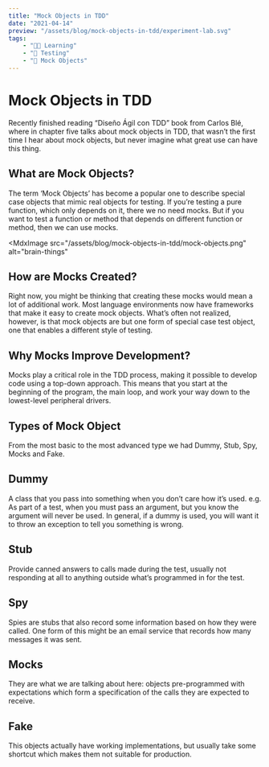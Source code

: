 ```yaml
---
title: "Mock Objects in TDD"
date: "2021-04-14"
preview: "/assets/blog/mock-objects-in-tdd/experiment-lab.svg"
tags:
    - "👨‍🎓 Learning"
    - "🧪 Testing"
    - "📘 Mock Objects"
---
```


# Mock Objects in TDD

Recently finished reading “Diseño Ágil con TDD” book from Carlos Blé, where in chapter five talks about mock objects in TDD, that wasn’t the first time I hear about mock objects, but never imagine what great use can have this thing.

## What are Mock Objects?

The term ‘Mock Objects’ has become a popular one to describe special case objects that mimic real objects for testing. If you’re testing a pure function, which only depends on it, there we no need mocks. But if you want to test a function or method that depends on different function or method, then we can use mocks.

<MdxImage
    src="/assets/blog/mock-objects-in-tdd/mock-objects.png"
    alt="brain-things"
></MdxImage>

## How are Mocks Created?

Right now, you might be thinking that creating these mocks would mean a lot of additional work. Most language environments now have frameworks that make it easy to create mock objects. What’s often not realized, however, is that mock objects are but one form of special case test object, one that enables a different style of testing.

## Why Mocks Improve Development?

Mocks play a critical role in the TDD process, making it possible to develop code using a top-down approach. This means that you start at the beginning of the program, the main loop, and work your way down to the lowest-level peripheral drivers.

## Types of Mock Object

From the most basic to the most advanced type we had Dummy, Stub, Spy, Mocks and Fake.

## Dummy

A class that you pass into something when you don’t care how it’s used. e.g. As part of a test, when you must pass an argument, but you know the argument will never be used. In general, if a dummy is used, you will want it to throw an exception to tell you something is wrong.

## Stub

Provide canned answers to calls made during the test, usually not responding at all to anything outside what’s programmed in for the test.

## Spy

Spies are stubs that also record some information based on how they were called. One form of this might be an email service that records how many messages it was sent.

## Mocks

They are what we are talking about here: objects pre-programmed with expectations which form a specification of the calls they are expected to receive.

## Fake

This objects actually have working implementations, but usually take some shortcut which makes them not suitable for production.
